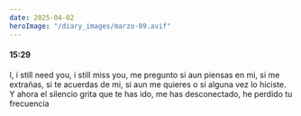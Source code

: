 ```yaml
---
date: 2025-04-02
heroImage: "/diary_images/marzo-09.avif"
---
```


#### 15:29
I, i still need you, i still miss you, me pregunto si aun piensas en mi, si me extrañas, si te acuerdas de mi, si aun me quieres o si alguna vez lo hiciste. Y ahora el silencio grita que te has ido, me has desconectado, he perdido tu frecuencia
